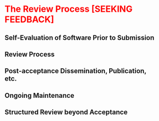 
# <span style="color:red;">The Review Process [SEEKING FEEDBACK]</span> {#process}


## Self-Evaluation of Software Prior to Submission {#self-eval}


## Review Process


## Post-acceptance Dissemination, Publication, etc. 

## Ongoing Maintenance

## Structured Review beyond Acceptance
